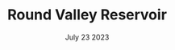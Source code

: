 ---
title: Round Valley Reservoir
date: July 23 2023
thumb: /photos/7-23-23-round-valley/thumb.jpg
displayType: gallery
cover: /photos/7-23-23-round-valley/round-valley-cover.jpg
image1: /photos/7-23-23-round-valley/01.jpg
image2: /photos/7-23-23-round-valley/02.jpg
image3: /photos/7-23-23-round-valley/03.jpg
image4: /photos/7-23-23-round-valley/04.jpg
image5: /photos/7-23-23-round-valley/05.jpg
image6: /photos/7-23-23-round-valley/06.jpg
image7: /photos/7-23-23-round-valley/07.jpg
image8: /photos/7-23-23-round-valley/08.jpg
image9: /photos/7-23-23-round-valley/09.jpg
---
